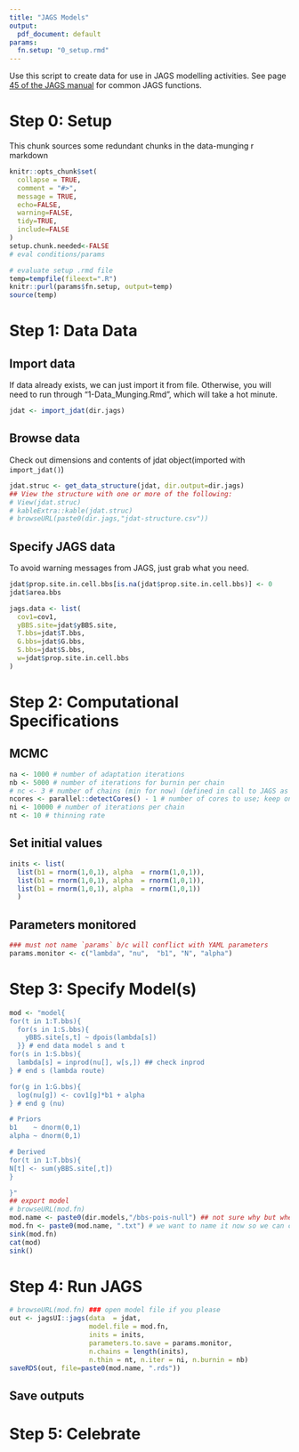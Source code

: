 ```yaml
---
title: "JAGS Models"
output:
  pdf_document: default
params:
  fn.setup: "0_setup.rmd"
---
```

Use this script to create data for use in JAGS modelling activities. See page [45 of the JAGS manual](https://people.stat.sc.edu/hansont/stat740/jags_user_manual.pdf) for common JAGS functions. 

# Step 0: Setup 
 This chunk sources some redundant chunks in the data-munging r markdown
```r
knitr::opts_chunk$set(
  collapse = TRUE,
  comment = "#>", 
  message = TRUE, 
  echo=FALSE, 
  warning=FALSE, 
  tidy=TRUE, 
  include=FALSE
)
setup.chunk.needed<-FALSE
# eval conditions/params

# evaluate setup .rmd file
temp=tempfile(fileext=".R")
knitr::purl(params$fn.setup, output=temp)
source(temp)

```

# Step 1: Data Data
## Import data
If data already exists, we can just import it from file. Otherwise, you will need to run through "1-Data_Munging.Rmd", which will take a hot minute.
```r
jdat <- import_jdat(dir.jags)
```
## Browse data
Check out dimensions and contents of jdat object(imported with `import_jdat()`)
```r
jdat.struc <- get_data_structure(jdat, dir.output=dir.jags)
## View the structure with one or more of the following:
# View(jdat.struc)
# kableExtra::kable(jdat.struc)
# browseURL(paste0(dir.jags,"jdat-structure.csv"))
```

## Specify JAGS data
To avoid warning messages from JAGS, just grab what you need. 
```r
jdat$prop.site.in.cell.bbs[is.na(jdat$prop.site.in.cell.bbs)] <- 0
jdat$area.bbs 

jags.data <- list(
  cov1=cov1, 
  yBBS.site=jdat$yBBS.site, 
  T.bbs=jdat$T.bbs, 
  G.bbs=jdat$G.bbs, 
  S.bbs=jdat$S.bbs, 
  w=jdat$prop.site.in.cell.bbs
)
```

# Step 2: Computational Specifications
## MCMC
```r
na <- 1000 # number of adaptation iterations
nb <- 5000 # number of iterations for burnin per chain
# nc <- 3 # number of chains (min for now) (defined in call to JAGS as the length of inits list)
ncores <- parallel::detectCores() - 1 # number of cores to use; keep one free just in case, or not
ni <- 10000 # number of iterations per chain
nt <- 10 # thinning rate
```

## Set initial values
```r
inits <- list(
  list(b1 = rnorm(1,0,1), alpha  = rnorm(1,0,1)),
  list(b1 = rnorm(1,0,1), alpha  = rnorm(1,0,1)),     
  list(b1 = rnorm(1,0,1), alpha  = rnorm(1,0,1))
  ) 
```

## Parameters monitored
```r
### must not name `params` b/c will conflict with YAML parameters
params.monitor <- c("lambda", "nu",  "b1", "N", "alpha")
```

# Step 3: Specify Model(s)
```r
mod <- "model{
for(t in 1:T.bbs){
  for(s in 1:S.bbs){
    yBBS.site[s,t] ~ dpois(lambda[s])
  }} # end data model s and t
for(s in 1:S.bbs){
  lambda[s] = inprod(nu[], w[s,]) ## check inprod
} # end s (lambda route)

for(g in 1:G.bbs){
  log(nu[g]) <- cov1[g]*b1 + alpha 
} # end g (nu)

# Priors
b1    ~ dnorm(0,1)
alpha ~ dnorm(0,1)

# Derived
for(t in 1:T.bbs){
N[t] <- sum(yBBS.site[,t])
}

}"
## export model
# browseURL(mod.fn)
mod.name <- paste0(dir.models,"/bbs-pois-null") ## not sure why but when i knit the chunks outside this one it doesn't keep the params, so having trouble putting it up there.
mod.fn <- paste0(mod.name, ".txt") # we want to name it now so we can call in jags functions
sink(mod.fn)
cat(mod)
sink()
```

# Step 4: Run JAGS
```r
# browseURL(mod.fn) ### open model file if you please
out <- jagsUI::jags(data  = jdat,
                    model.file = mod.fn,
                    inits = inits,
                    parameters.to.save = params.monitor,
                    n.chains = length(inits), 
                    n.thin = nt, n.iter = ni, n.burnin = nb)
saveRDS(out, file=paste0(mod.name, ".rds"))
```
## Save outputs

# Step 5: Celebrate

